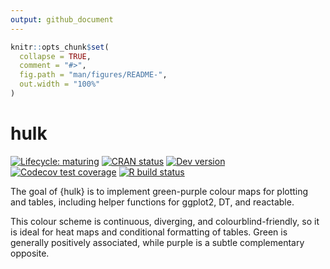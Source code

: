 ```yaml
---
output: github_document
---
```


<!-- README.md is generated from README.Rmd. Please edit that file -->

```r
knitr::opts_chunk$set(
  collapse = TRUE,
  comment = "#>",
  fig.path = "man/figures/README-",
  out.width = "100%"
)
```

# hulk

<!-- badges: start -->
[![Lifecycle:
maturing](https://img.shields.io/badge/lifecycle-experimental-orange.svg?style=flat-square)](https://www.tidyverse.org/lifecycle/#experimental)
[![CRAN
status](https://img.shields.io/cran/v/hulk?style=flat-square&logo=R&label=CRAN)](https://CRAN.R-project.org/package=hulk) 
[![Dev version](https://img.shields.io/github/r-package/v/tanho63/hulk/main?label=dev&style=flat-square&logo=github)](https://www.github.com/tanho63/hulk) 
[![Codecov test
coverage](https://img.shields.io/codecov/c/github/tanho63/hulk?label=codecov&style=flat-square&logo=codecov)](https://codecov.io/gh/tanho63/hulk?branch=main) 
[![R build
status](https://img.shields.io/github/workflow/status/tanho63/hulk/R-CMD-check?label=R%20check&style=flat-square&logo=github)](https://github.com/tanho63/hulk/actions) 
<!-- badges: end -->

The goal of {hulk} is to implement green-purple colour maps for plotting and tables, including helper functions for ggplot2, DT, and reactable. 

This colour scheme is continuous, diverging, and colourblind-friendly, so it is ideal for heat maps and conditional formatting of tables. Green is generally positively associated, while purple is a subtle complementary opposite. 


